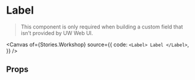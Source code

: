
<Meta of={Stories} />

# Label

> This component is only required when building a custom field that isn’t
> provided by UW Web UI.

<Canvas
  of={Stories.Workshop}
  source={{
    code: `
<Label>
  Label
</Label>
`,
  }}
/>

## Props

<ArgTypes of={Stories} />

